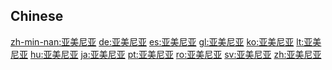 {{also|亞美尼亞}}
==Chinese==
{{zh-see|亞美尼亞}}

[[zh-min-nan:亚美尼亚]]
[[de:亚美尼亚]]
[[es:亚美尼亚]]
[[gl:亚美尼亚]]
[[ko:亚美尼亚]]
[[lt:亚美尼亚]]
[[hu:亚美尼亚]]
[[ja:亚美尼亚]]
[[pt:亚美尼亚]]
[[ro:亚美尼亚]]
[[sv:亚美尼亚]]
[[zh:亚美尼亚]]